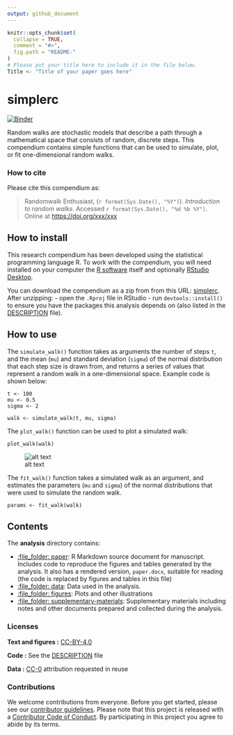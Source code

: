 ```yaml
---
output: github_document
---
```


<!-- README.md is generated from README.Rmd. Please edit that file -->

```r
knitr::opts_chunk$set(
  collapse = TRUE,
  comment = "#>",
  fig.path = "README-"
)
# Please put your title here to include it in the file below.
Title <- "Title of your paper goes here"
```

# simplerc

[![Binder](https://mybinder.org/badge_logo.svg)](https://mybinder.org/v2/gh///master?urlpath=rstudio)

Random walks are stochastic models that describe a path through a mathematical space that consists of random, discrete steps. This compendium contains simple functions that can be used to simulate, plot, or fit one-dimensional random walks.

### How to cite

Please cite this compendium as:

> Randomwalk Enthusiast, (`r format(Sys.Date(), "%Y")`). _Introduction to random walks_. Accessed `r format(Sys.Date(), "%d %b %Y")`. Online at <https://doi.org/xxx/xxx>

## How to install

This research compendium has been developed using the statistical programming
language R. To work with the compendium, you will need
installed on your computer the [R software](https://cloud.r-project.org/)
itself and optionally [RStudio Desktop](https://rstudio.com/products/rstudio/download/).

You can download the compendium as a zip from from this URL:
[simplerc](https://github.com/ggsun/simplerc). After unzipping:
- open the `.Rproj` file in RStudio
- run `devtools::install()` to ensure you have the packages this analysis depends on (also listed in the
[DESCRIPTION](/DESCRIPTION) file).

## How to use

The `simulate_walk()` function takes as arguments the number of steps `t`, and the mean (`mu`) and standard deviation (`sigma`) of the normal distribution that each step size is drawn from, and returns a series of values that represent a random walk in a one-dimensional space. Example code is shown below:
```
t <- 100
mu <- 0.5
sigma <- 2

walk <- simulate_walk(t, mu, sigma)
```

The `plot_walk()` function can be used to plot a simulated walk:
```
plot_walk(walk)
```

![alt text](sample_walk.png)

The `fit_walk()` function takes a simulated walk as an argument, and estimates the parameters (`mu` and `sigma`) of the normal distributions that were used to simulate the random walk.
```
params <- fit_walk(walk)
```

## Contents

The **analysis** directory contains:

  - [:file\_folder: paper](/analysis/paper): R Markdown source document
    for manuscript. Includes code to reproduce the figures and tables
    generated by the analysis. It also has a rendered version,
    `paper.docx`, suitable for reading (the code is replaced by figures
    and tables in this file)
  - [:file\_folder: data](/analysis/data): Data used in the analysis.
  - [:file\_folder: figures](/analysis/figures): Plots and other
    illustrations
  - [:file\_folder:
    supplementary-materials](/analysis/supplementary-materials):
    Supplementary materials including notes and other documents
    prepared and collected during the analysis.

### Licenses

**Text and figures :**  [CC-BY-4.0](http://creativecommons.org/licenses/by/4.0/)

**Code :** See the [DESCRIPTION](DESCRIPTION) file

**Data :** [CC-0](http://creativecommons.org/publicdomain/zero/1.0/) attribution requested in reuse

### Contributions

We welcome contributions from everyone. Before you get started, please see our [contributor guidelines](CONTRIBUTING.md). Please note that this project is released with a [Contributor Code of Conduct](CONDUCT.md). By participating in this project you agree to abide by its terms.


